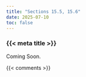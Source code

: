 ```yaml
---
title: "Sections 15.5, 15.6"
date: 2025-07-10
toc: false
---
```


### {{< meta title >}}

Coming Soon.


{{< comments >}}
